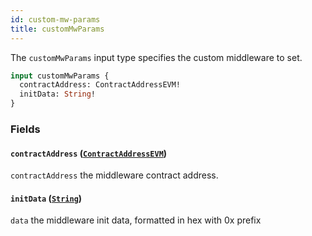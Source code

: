 ```yaml
---
id: custom-mw-params
title: customMwParams
---
```



The `customMwParams` input type specifies the custom middleware to set.

```graphql
input customMwParams {
  contractAddress: ContractAddressEVM!
  initData: String!
}
```


### Fields

#### `contractAddress` ([`ContractAddressEVM`](/cyberconnect/reference/scalars/contract-address-evm))

`contractAddress` the middleware contract address.


#### `initData` ([`String`](/cyberconnect/reference/scalars/string))

`data` the middleware init data, formatted in hex with 0x prefix




